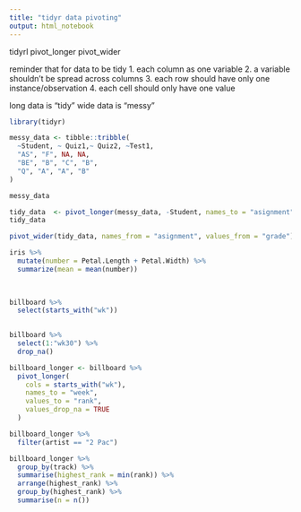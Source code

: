 ```yaml
---
title: "tidyr data pivoting"
output: html_notebook
---
```


{tidyrl}

pivot_longer
pivot_wider

reminder that for data to be tidy
1. each column as one variable
2. a variable shouldn't be spread across columns 
3. each row should have only one instance/observation
4. each cell should only have one value

long data is "tidy"
wide data is "messy"
```r
library(tidyr)

messy_data <- tibble::tribble(
  ~Student, ~ Quiz1,~ Quiz2, ~Test1,
  "AS", "F", NA, NA,
  "BE", "B", "C", "B",
  "Q", "A", "A", "B"
)

messy_data
```

```r
tidy_data  <- pivot_longer(messy_data, -Student, names_to = "asignment", values_to = "grade"  )
tidy_data
```

```r
pivot_wider(tidy_data, names_from = "asignment", values_from = "grade")
```


```r
iris %>% 
  mutate(number = Petal.Length + Petal.Width) %>% 
  summarize(mean = mean(number))
  
  
```


```r
billboard %>% 
  select(starts_with("wk"))
  

```

```r
billboard %>% 
  select(1:"wk30") %>% 
  drop_na()
```


```r
billboard_longer <- billboard %>% 
  pivot_longer(
    cols = starts_with("wk"),
    names_to = "week",
    values_to = "rank",
    values_drop_na = TRUE
  )

billboard_longer %>% 
  filter(artist == "2 Pac")

```


```r
billboard_longer %>% 
  group_by(track) %>% 
  summarise(highest_rank = min(rank)) %>% 
  arrange(highest_rank) %>% 
  group_by(highest_rank) %>% 
  summarise(n = n())

  
  
```








